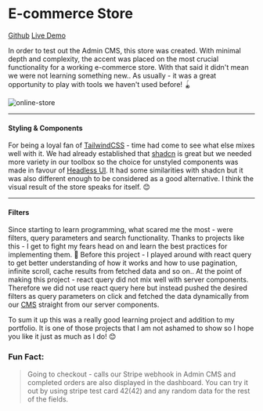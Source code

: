 
# E-commerce Store

[<span className="inline-flex items-center mr-2"><Github /> Github</span>](https://github.com/fotyG/ecommerce-store)
[<span className="inline-flex items-center"><ExternalLink /> Live Demo</span>](https://ecommerce-foty-store.vercel.app/)

In order to test out the Admin CMS, this store was created. With minimal depth and complexity, the accent was placed on the most crucial functionality for a working e-commerce store. With that said it didn't mean we were not learning something new.. As usually - it was a great opportunity to play with tools we haven't used before! 🪀

![online-store](/images/blog/ecom-store/ecomstore1.jpg)

---

#### Styling & Components

For being a loyal fan of [TailwindCSS](https://tailwindcss.com/) - time had come to see what else mixes well with it. We had already established that [shadcn](https://ui.shadcn.com/) is great but we needed more variety in our toolbox so the choice for unstyled components was made in favour of [Headless UI](https://headlessui.com/). It had some similarities with shadcn but it was also different enough to be considered as a good alternative. I think the visual result of the store speaks for itself. 😊

---

#### Filters

Since starting to learn programming, what scared me the most - were filters, query parameters and search functionality. Thanks to projects like this - I get to fight my fears head on and learn the best practices for implementing them. 👻 Before this project - I played around with react query to get better understanding of how it works and how to use pagination, infinite scroll, cache results from fetched data and so on.. At the point of making this project - react query did not mix well with server components. Therefore we did not use react query here but instead pushed the desired filters as query parameters on click and fetched the data dynamically from our [CMS](https://playground-portfolio.vercel.app/blog/ecommerce-cms) straight from our server components.

To sum it up this was a really good learning project and addition to my portfolio. It is one of those projects that I am not ashamed to show so I hope you like it just as much as I do! 😊

### Fun Fact:

> Going to checkout - calls our Stripe webhook in Admin CMS and completed orders are also displayed in the dashboard. You can try it out by using stripe test card 42(42) and any random data for the rest of the fields.
